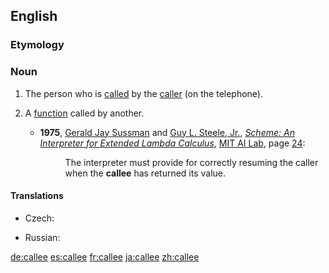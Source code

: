 {{also|čällee}}
==English==

===Etymology===
{{suffix|call|ee|lang=en}}

===Noun===
{{en-noun}}
# {{context|telephony|lang=en}} The person who is [[called]] by the [[caller]] (on the telephone).
# {{context|computing|lang=en}} A [[function]] called by another.
#* '''1975''', [[w:Gerald Jay Sussman|Gerald Jay Sussman]] and [[w:Guy L. Steele Jr.|Guy L. Steele, Jr.]], ''[[s:Scheme: An Interpreter for Extended Lambda Calculus|Scheme: An Interpreter for Extended Lambda Calculus]]'', [[w:MIT Computer Science and Artificial Intelligence Laboratory|MIT AI Lab]], page [[s:Scheme: An Interpreter for Extended Lambda Calculus/Section 4|24]]:
#*: The interpreter must provide for correctly resuming the caller when the '''callee''' has returned its value.

====Translations====
{{trans-top|the person who is called by the caller}}
* Czech: {{t|cs|volaný}}
{{trans-mid}}
* Russian: {{t|ru|вызыва́емый}} {{t|ru|абоне́нт}}
{{trans-bottom}}

[[de:callee]]
[[es:callee]]
[[fr:callee]]
[[ja:callee]]
[[zh:callee]]